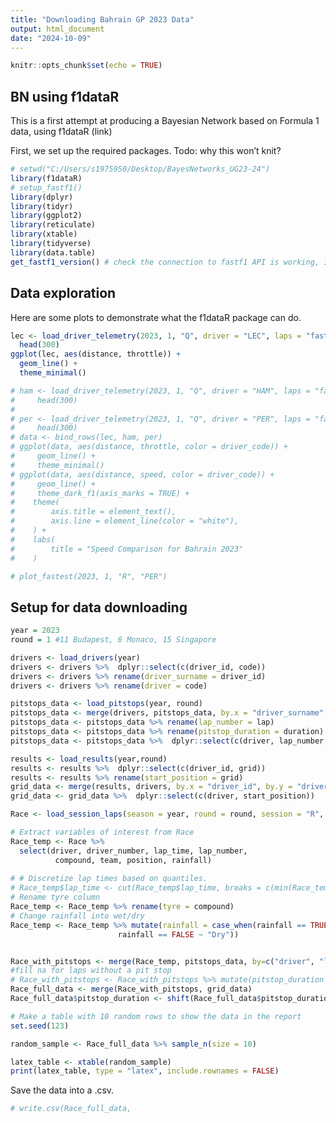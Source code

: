 ---
title: "Downloading Bahrain GP 2023 Data"
output: html_document
date: "2024-10-09"
---

```{r setup, include=FALSE}
knitr::opts_chunk$set(echo = TRUE)
```

## BN using f1dataR

This is a first attempt at producing a Bayesian Network based on Formula 1 data, using f1dataR (link)

First, we set up the required packages.
Todo: why this won't knit?

```{r R setup}
# setwd("C:/Users/s1975950/Desktop/BayesNetworks_UG23-24")
library(f1dataR)
# setup_fastf1()
library(dplyr)
library(tidyr)
library(ggplot2)
library(reticulate)
library(xtable)
library(tidyverse)
library(data.table)
get_fastf1_version() # check the connection to fastf1 API is working, if not see (link)
```

## Data exploration

Here are some plots to demonstrate what the f1dataR package can do.

```{r}
lec <- load_driver_telemetry(2023, 1, "Q", driver = "LEC", laps = "fastest") %>%
  head(300)
ggplot(lec, aes(distance, throttle)) +
  geom_line() +
  theme_minimal()
```

```{r}
# ham <- load_driver_telemetry(2023, 1, "Q", driver = "HAM", laps = "fastest") %>%
#     head(300)
# 
# per <- load_driver_telemetry(2023, 1, "Q", driver = "PER", laps = "fastest") %>%
#     head(300)
# data <- bind_rows(lec, ham, per)
# ggplot(data, aes(distance, throttle, color = driver_code)) +
#     geom_line() +
#     theme_minimal()
# ggplot(data, aes(distance, speed, color = driver_code)) +
#     geom_line() +
#     theme_dark_f1(axis_marks = TRUE) +
#    theme(
#        axis.title = element_text(),
#        axis.line = element_line(color = "white"),
#    ) +
#    labs(
#        title = "Speed Comparison for Bahrain 2023"
#    )
```

```{r}
# plot_fastest(2023, 1, "R", "PER")
```
## Setup for data downloading

```{r setup race loading}
year = 2023
round = 1 #11 Budapest, 6 Monaco, 15 Singapore

```

```{r load drivers}
drivers <- load_drivers(year)
drivers <- drivers %>%  dplyr::select(c(driver_id, code))
drivers <- drivers %>% rename(driver_surname = driver_id)
drivers <- drivers %>% rename(driver = code)
```
```{r load pitstops}
pitstops_data <- load_pitstops(year, round)
pitstops_data <- merge(drivers, pitstops_data, by.x = "driver_surname", by.y = "driver_id")
pitstops_data <- pitstops_data %>% rename(lap_number = lap)
pitstops_data <- pitstops_data %>% rename(pitstop_duration = duration)
pitstops_data <- pitstops_data %>%  dplyr::select(c(driver, lap_number, pitstop_duration))
```

```{r load starting position on the grid}
results <- load_results(year,round)
results <- results %>%  dplyr::select(c(driver_id, grid))
results <- results %>% rename(start_position = grid)
grid_data <- merge(results, drivers, by.x = "driver_id", by.y = "driver_surname")
grid_data <- grid_data %>%  dplyr::select(c(driver, start_position))
```


```{r load the race}
Race <- load_session_laps(season = year, round = round, session = "R", add_weather = TRUE)
```

```{r manipulate the race variables}
# Extract variables of interest from Race
Race_temp <- Race %>%  
  select(driver, driver_number, lap_time, lap_number, 
          compound, team, position, rainfall)
  
# # Discretize lap times based on quantiles.
# Race_temp$lap_time <- cut(Race_temp$lap_time, breaks = c(min(Race_temp$lap_time), quantile(Race_temp$lap_time,probs = c(.05, .1, .15, .2, .25, .3,.4,.5, .75),na.rm=TRUE),max(Race_temp$lap_time)), ordered_result = TRUE)
# Rename tyre column
Race_temp <- Race_temp %>% rename(tyre = compound)
# Change rainfall into wet/dry
Race_temp <- Race_temp %>% mutate(rainfall = case_when(rainfall == TRUE ~ "Wet",
                        rainfall == FALSE ~ "Dry"))


Race_with_pitstops <- merge(Race_temp, pitstops_data, by=c("driver", "lap_number"), all = TRUE)
#fill na for laps without a pit stop
# Race_with_pitstops <- Race_with_pitstops %>% mutate(pitstop_duration = ifelse(is.na(pitstop_duration), 0, pitstop_duration))
Race_full_data <- merge(Race_with_pitstops, grid_data)
Race_full_data$pitstop_duration <- shift(Race_full_data$pitstop_duration, n=1, type="lag")

```


```{r}
# Make a table with 10 random rows to show the data in the report
set.seed(123)

random_sample <- Race_full_data %>% sample_n(size = 10)

latex_table <- xtable(random_sample)
print(latex_table, type = "latex", include.rownames = FALSE)

```

Save the data into a .csv.

```{r save into csv}
# write.csv(Race_full_data,
```


